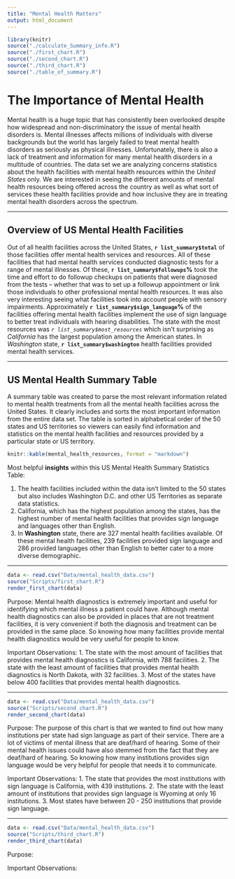 ```yaml
---
title: "Mental Health Matters"
output: html_document
---
```


```r
library(knitr)
source("./calculate_Summary_info.R")
source("./first_chart.R")
source("./second_chart.R")
source("./third_chart.R")
source("./table_of_summary.R")
```

# **The Importance of Mental Health**

Mental health is a huge topic that has consistently been overlooked despite how widespread and non-discriminatory the issue of mental health disorders is. Mental illnesses affects millions of individuals with diverse backgrounds but the world has largely failed to treat mental health disorders as seriously as physical illnesses. Unfortunately, there is also a lack of treatment and information for many mental health disorders in a multitude of countries. The data set we are analyzing concerns statistics about the health facilities with mental health resources within the _United States_ only. We are interested in seeing the different amounts of mental health resources being offered across the country as well as what sort of services these health facilities provide and how inclusive they are in treating mental health disorders across the spectrum.

***

## Overview of US Mental Health Facilities

Out of all health facilities across the United States, **`r list_summary$total`** of those facilities offer mental health services and resources. All of these facilities that had mental health services conducted diagnostic tests for a range of mental illnesses. Of these, **`r list_summary$followups`%** took the time and effort to do followup checkups on patients that were diagnosed from the tests -- whether that was to set up a followup appointment or link those individuals to other professional mental health resources. It was also very interesting seeing what facilities took into account people with sensory impairments. Approximately **`r list_summary$sign_language`%** of the facilities offering mental health facilities implement the use of sign language to better treat individuals with hearing disabilities. The state with the most resources was _`r list_summary$most_resources`_ which isn't surprising as _California_ has the largest population among the American states. In _Washington_ state, **`r list_summary$washington`** health facilities provided mental health services.

***

## US Mental Health Summary Table

A summary table was created to parse the most relevant information related to mental health treatments from all the mental health facilities across the United States. It clearly includes and sorts the most important information from the entire data set. The table is sorted in alphabetical order of the 50 states and US territories so viewers can easily find information and statistics on the mental health facilities and resources provided by a particular state or US territory.

``` r
knitr::kable(mental_health_resources, format = "markdown")
```

Most helpful **insights** within this US Mental Health Summary Statistics Table:

1. The health facilities included within the data isn't limited to the 50 states but also includes Washington D.C. and other US Territories as separate data statistics.
2. California, which has the highest population among the states, has the highest number of mental health facilities that provides sign language and languages other than English.
3. In **Washington** state, there are 327 mental health facilities available. Of these mental health facilities, 239 facilities provided sign language and 286 provided languages other than English to better cater to a more diverse demographic.

***

```r
data <- read.csv("Data/mental_health_data.csv")
source("Scripts/first_chart.R")
render_first_chart(data)
```

Purpose:
Mental health diagnostics is extremely important and useful for identifying which mental illness a patient could have. Although mental health diagnostics can also be provided in places that are not treatment facilities, it is very convenient if both the diagnosis and treatment can be provided in the same place. So knowing how many facilities provide mental health diagnostics would be very useful for people to know.

Important Observations:
1. The state with the most amount of facilities that provides mental health diagnostics is California, with 788 facilities.
2. The state with the least amount of facilities that provides mental health diagnostics is North Dakota, with 32 facilities.
3. Most of the states have below 400 facilities that provides mental health diagnostics.

***

```r
data <- read.csv("Data/mental_health_data.csv")
source("Scripts/second_chart.R")
render_second_chart(data)
```

Purpose: 
The purpose of this chart is that we wanted to find out how many institutions per  state had sign language as part of their service. There are a lot of victims of mental illness that are deaf/hard of hearing. Some of their mental health issues could have also stemmed from the fact that they are deaf/hard of hearing. So knowing how many institutions  provides sign language would be very helpful for people that needs it to communicate.

Important Observations: 
1. The state that provides the most institutions with sign language is California, with 439 institutions.
2. The state with the least amount of institutions that provides sign language is Wyoming at only 16 institutions.
3. Most states have between 20 - 250 institutions that provide sign language.

***

```r
data <- read.csv("Data/mental_health_data.csv")
source("Scripts/third_chart.R")
render_third_chart(data)
```

Purpose:

Important Observations: